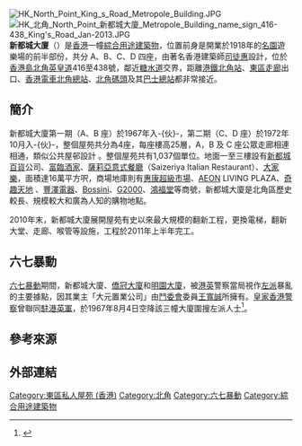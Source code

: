 {{不是|新都城|MCP新都城中心}}
[[File:HK_North_Point_King_s_Road_Metropole_Building.JPG|thumb]]
[[File:HK_北角_North_Point_新都城大廈_Metropole_Building_name_sign_416-438_King's_Road_Jan-2013.JPG|thumb]]
'''新都城大廈'''（{{lang-en|Metropole Building}}）是[[香港|香港]]一幢[[綜合用途建築物|綜合用途建築物]]，位置前身是開業於1918年的[[名園|名園]]遊樂場的前半部份，共分 A、B、C、D 四座，由著名香港建築師[[司徒惠|司徒惠]]設計，位於[[香港島|香港島]][[北角|北角]][[英皇道|英皇道]]416至438號，鄰近[[糖水道|糖水道]]交界，距離[[港鐵|港鐵]][[北角站|北角站]]、[[東區走廊|東區走廊]]出口、[[香港電車|香港電車]][[北角總站|北角總站]]、[[北角碼頭|北角碼頭]]及其[[北角碼頭公共運輸交匯處|巴士總站]]都非常接近。

==簡介==
新都城大廈第一期（A、B 座）於1967年入-{伙}-，第二期（C、D 座）於1972年10月入-{伙}-，整個屋苑共分為4座，每座樓高25層，A，B 及 C 座公眾走廊相連相通，類似公共屋邨設計 。整個屋苑共有1,037個單位。地面一至三樓設有[[新都城百貨|新都城百貨]]公司、[[富臨集團|富臨酒家]]、[[薩莉亞意式餐廳|薩莉亞意式餐廳]]（Saizeriya Italian Restaurant）、[[大家樂|大家樂]]，面積達16萬平方呎，商場地庫則有[[惠康超級市場|惠康超級市場]]、[[AEON|AEON]] LIVING PLAZA、[[奇趣天地|奇趣天地]] 、[[豐澤電器|豐澤電器]]、[[Bossini|Bossini]]、[[G2000|G2000]]、[[鴻福堂|鴻福堂]]等商號，新都城大廈是北角區歷史較長、規模較大和廣為人知的購物地點。

2010年末，新都城大廈展開屋苑有史以來最大規模的翻新工程，更換電梯，翻新大堂、走廊、喉管等設施，工程於2011年上半年完工。

==六七暴動==
[[六七暴動|六七暴動]]期間，新都城大廈、[[僑冠大廈|僑冠大廈]]和[[明園大廈|明園大廈]]，被[[港英政府|港英]]警察當局視作[[左派|左派]]暴亂的主要據點，因其業主「大元置業公司」由[[鬥委會|鬥委會]]委員[[王寬誠|王寬誠]]所擁有。[[皇家香港警察|皇家香港警察]]曾聯同[[駐港英軍|駐港英軍]]，於1967年8月4日空降該三幢大廈圍搜左派人士<ref>{{Cite web |url=https://1967riot.wordpress.com/2012/08/05/ksyp-19670805/ |title=工商日報社論 1967年8月5日 |accessdate=2012年10月7日 |archive-date=2014年9月10日 |archive-url=https://web.archive.org/web/20140910195532/https://1967riot.wordpress.com/2012/08/05/ksyp-19670805/ |dead-url=no }}</ref>。

==參考來源==
{{reflist}}

==外部連結==
{{commonscat-inline|Metropole Building, Hong Kong}}

[[Category:東區私人屋苑_(香港)|Category:東區私人屋苑 (香港)]]
[[Category:北角|Category:北角]]
[[Category:六七暴動|Category:六七暴動]]
[[Category:綜合用途建築物|Category:綜合用途建築物]]